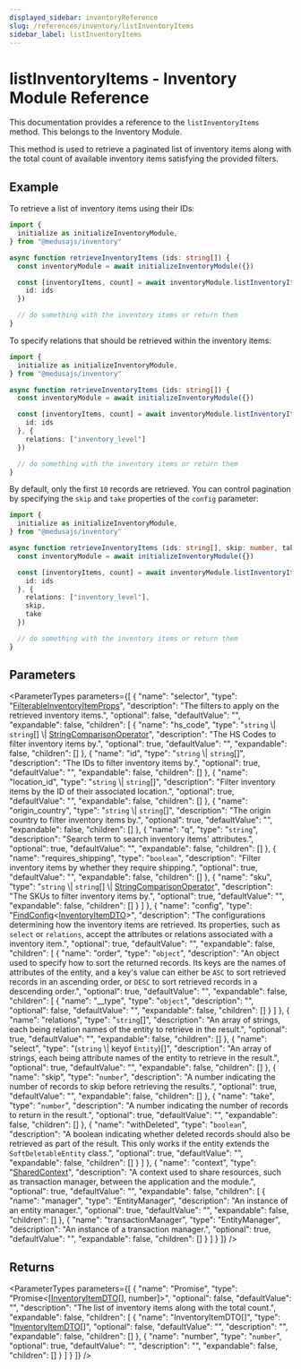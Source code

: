 ```yaml
---
displayed_sidebar: inventoryReference
slug: /references/inventory/listInventoryItems
sidebar_label: listInventoryItems
---
```



# listInventoryItems - Inventory Module Reference

This documentation provides a reference to the `listInventoryItems` method. This belongs to the Inventory Module.

This method is used to retrieve a paginated list of inventory items along with the total count of available inventory items satisfying the provided filters.

## Example

To retrieve a list of inventory items using their IDs:

```ts
import { 
  initialize as initializeInventoryModule,
} from "@medusajs/inventory"

async function retrieveInventoryItems (ids: string[]) {
  const inventoryModule = await initializeInventoryModule({})

  const [inventoryItems, count] = await inventoryModule.listInventoryItems({
    id: ids
  })

  // do something with the inventory items or return them
}
```

To specify relations that should be retrieved within the inventory items:

```ts
import { 
  initialize as initializeInventoryModule,
} from "@medusajs/inventory"

async function retrieveInventoryItems (ids: string[]) {
  const inventoryModule = await initializeInventoryModule({})

  const [inventoryItems, count] = await inventoryModule.listInventoryItems({
    id: ids
  }, {
    relations: ["inventory_level"]
  })

  // do something with the inventory items or return them
}
```

By default, only the first `10` records are retrieved. You can control pagination by specifying the `skip` and `take` properties of the `config` parameter:

```ts
import { 
  initialize as initializeInventoryModule,
} from "@medusajs/inventory"

async function retrieveInventoryItems (ids: string[], skip: number, take: number) {
  const inventoryModule = await initializeInventoryModule({})

  const [inventoryItems, count] = await inventoryModule.listInventoryItems({
    id: ids
  }, {
    relations: ["inventory_level"],
    skip,
    take
  })

  // do something with the inventory items or return them
}
```

## Parameters

<ParameterTypes parameters={[
  {
    "name": "selector",
    "type": "[FilterableInventoryItemProps](../../interfaces/FilterableInventoryItemProps.mdx)",
    "description": "The filters to apply on the retrieved inventory items.",
    "optional": false,
    "defaultValue": "",
    "expandable": false,
    "children": [
      {
        "name": "hs_code",
        "type": "`string` \\| `string`[] \\| [StringComparisonOperator](../../interfaces/StringComparisonOperator.mdx)",
        "description": "The HS Codes to filter inventory items by.",
        "optional": true,
        "defaultValue": "",
        "expandable": false,
        "children": []
      },
      {
        "name": "id",
        "type": "`string` \\| `string`[]",
        "description": "The IDs to filter inventory items by.",
        "optional": true,
        "defaultValue": "",
        "expandable": false,
        "children": []
      },
      {
        "name": "location_id",
        "type": "`string` \\| `string`[]",
        "description": "Filter inventory items by the ID of their associated location.",
        "optional": true,
        "defaultValue": "",
        "expandable": false,
        "children": []
      },
      {
        "name": "origin_country",
        "type": "`string` \\| `string`[]",
        "description": "The origin country to filter inventory items by.",
        "optional": true,
        "defaultValue": "",
        "expandable": false,
        "children": []
      },
      {
        "name": "q",
        "type": "`string`",
        "description": "Search term to search inventory items' attributes.",
        "optional": true,
        "defaultValue": "",
        "expandable": false,
        "children": []
      },
      {
        "name": "requires_shipping",
        "type": "`boolean`",
        "description": "Filter inventory items by whether they require shipping.",
        "optional": true,
        "defaultValue": "",
        "expandable": false,
        "children": []
      },
      {
        "name": "sku",
        "type": "`string` \\| `string`[] \\| [StringComparisonOperator](../../interfaces/StringComparisonOperator.mdx)",
        "description": "The SKUs to filter inventory items by.",
        "optional": true,
        "defaultValue": "",
        "expandable": false,
        "children": []
      }
    ]
  },
  {
    "name": "config",
    "type": "[FindConfig](../../interfaces/FindConfig.mdx)&#60;[InventoryItemDTO](../../types/InventoryItemDTO.mdx)&#62;",
    "description": "The configurations determining how the inventory items are retrieved. Its properties, such as `select` or `relations`, accept the attributes or relations associated with a inventory item.",
    "optional": true,
    "defaultValue": "",
    "expandable": false,
    "children": [
      {
        "name": "order",
        "type": "`object`",
        "description": "An object used to specify how to sort the returned records. Its keys are the names of attributes of the entity, and a key's value can either be `ASC` to sort retrieved records in an ascending order, or `DESC` to sort retrieved records in a descending order.",
        "optional": true,
        "defaultValue": "",
        "expandable": false,
        "children": [
          {
            "name": "__type",
            "type": "`object`",
            "description": "",
            "optional": false,
            "defaultValue": "",
            "expandable": false,
            "children": []
          }
        ]
      },
      {
        "name": "relations",
        "type": "`string`[]",
        "description": "An array of strings, each being relation names of the entity to retrieve in the result.",
        "optional": true,
        "defaultValue": "",
        "expandable": false,
        "children": []
      },
      {
        "name": "select",
        "type": "(`string` \\| keyof `Entity`)[]",
        "description": "An array of strings, each being attribute names of the entity to retrieve in the result.",
        "optional": true,
        "defaultValue": "",
        "expandable": false,
        "children": []
      },
      {
        "name": "skip",
        "type": "`number`",
        "description": "A number indicating the number of records to skip before retrieving the results.",
        "optional": true,
        "defaultValue": "",
        "expandable": false,
        "children": []
      },
      {
        "name": "take",
        "type": "`number`",
        "description": "A number indicating the number of records to return in the result.",
        "optional": true,
        "defaultValue": "",
        "expandable": false,
        "children": []
      },
      {
        "name": "withDeleted",
        "type": "`boolean`",
        "description": "A boolean indicating whether deleted records should also be retrieved as part of the result. This only works if the entity extends the `SoftDeletableEntity` class.",
        "optional": true,
        "defaultValue": "",
        "expandable": false,
        "children": []
      }
    ]
  },
  {
    "name": "context",
    "type": "[SharedContext](../../interfaces/SharedContext.mdx)",
    "description": "A context used to share resources, such as transaction manager, between the application and the module.",
    "optional": true,
    "defaultValue": "",
    "expandable": false,
    "children": [
      {
        "name": "manager",
        "type": "EntityManager",
        "description": "An instance of an entity manager.",
        "optional": true,
        "defaultValue": "",
        "expandable": false,
        "children": []
      },
      {
        "name": "transactionManager",
        "type": "EntityManager",
        "description": "An instance of a transaction manager.",
        "optional": true,
        "defaultValue": "",
        "expandable": false,
        "children": []
      }
    ]
  }
]} />

## Returns

<ParameterTypes parameters={[
  {
    "name": "Promise",
    "type": "Promise&#60;[[InventoryItemDTO](../../types/InventoryItemDTO.mdx)[], number]&#62;",
    "optional": false,
    "defaultValue": "",
    "description": "The list of inventory items along with the total count.",
    "expandable": false,
    "children": [
      {
        "name": "InventoryItemDTO[]",
        "type": "[InventoryItemDTO](../../types/InventoryItemDTO.mdx)[]",
        "optional": false,
        "defaultValue": "",
        "description": "",
        "expandable": false,
        "children": []
      },
      {
        "name": "number",
        "type": "`number`",
        "optional": true,
        "defaultValue": "",
        "description": "",
        "expandable": false,
        "children": []
      }
    ]
  }
]} />
